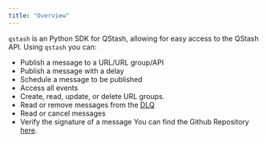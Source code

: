 ```yaml
---
title: "Overview"
---
```

`qstash` is an Python SDK for QStash, allowing for easy access to the QStash API.
Using `qstash` you can:
- Publish a message to a URL/URL group/API
- Publish a message with a delay
- Schedule a message to be published
- Access all events
- Create, read, update, or delete URL groups.
- Read or remove messages from the [DLQ](/qstash/features/dlq)
- Read or cancel messages
- Verify the signature of a message
You can find the Github Repository [here](https://github.com/upstash/qstash-py).